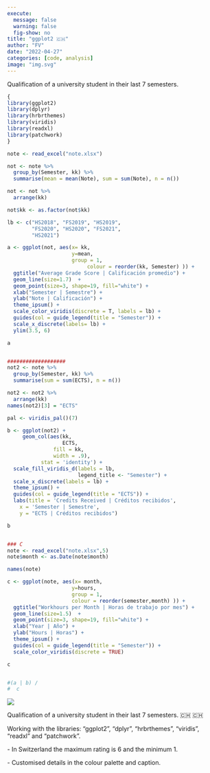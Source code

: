 ```yaml
---
execute:
  message: false
  warning: false
  fig-show: no
title: "ggplot2 🇨🇭"
author: "FV"
date: "2022-04-27"
categories: [code, analysis]
image: "img.svg"
---
```


Qualification of a university student in their last 7 semesters.

```r
{
library(ggplot2)
library(dplyr)
library(hrbrthemes)
library(viridis)
library(readxl)
library(patchwork) 
}

note <- read_excel("note.xlsx")

not <- note %>%
  group_by(Semester, kk) %>% 
  summarise(mean = mean(Note), sum = sum(Note), n = n())

not <- not %>% 
  arrange(kk)

not$kk <- as.factor(not$kk)

lb <- c("HS2018", "FS2019", "HS2019",
        "FS2020", "HS2020", "FS2021",
        "HS2021")

a <- ggplot(not, aes(x= kk, 
                     y=mean, 
                     group = 1, 
                          colour = reorder(kk, Semester) )) + 
  ggtitle("Average Grade Score | Calificación promedio") +
  geom_line(size=1.7)  + 
  geom_point(size=3, shape=19, fill="white") + 
  xlab("Semester | Semestre") +
  ylab("Note | Calificación") +
  theme_ipsum() +
  scale_color_viridis(discrete = T, labels = lb) +
  guides(col = guide_legend(title = "Semester")) +
  scale_x_discrete(labels= lb) +
  ylim(3.5, 6)

a


###################
not2 <- note %>%
  group_by(Semester, kk) %>% 
  summarise(sum = sum(ECTS), n = n())

not2 <- not2 %>% 
  arrange(kk)
names(not2)[3] = "ECTS"

pal <- viridis_pal()(7)

b <- ggplot(not2) + 
     geom_col(aes(kk,
                  ECTS, 
               fill = kk, 
               width = .9), 
           stat = 'identity') + 
  scale_fill_viridis_d(labels = lb,
                       legend_title <- "Semester") +
  scale_x_discrete(labels = lb) +
  theme_ipsum() +
  guides(col = guide_legend(title = "ECTS")) +
  labs(title = 'Credits Received | Créditos recibidos',
    x = 'Semester | Semestre',
    y = "ECTS | Créditos recibidos") 

b


### C
note <- read_excel("note.xlsx",5)
note$month <- as.Date(note$month)

names(note)

c <- ggplot(note, aes(x= month, 
                     y=hours, 
                     group = 1, 
                     colour = reorder(semester,month) )) + 
  ggtitle("Workhours per Month | Horas de trabajo por mes") +
  geom_line(size=1.5)  + 
  geom_point(size=3, shape=19, fill="white") + 
  xlab("Year | Año") +
  ylab("Hours | Horas") +
  theme_ipsum() +
  guides(col = guide_legend(title = "Semester")) +
  scale_color_viridis(discrete = TRUE) 

c


#(a | b) /
#  c
```

![](img.svg)

Qualification of a university student in their last 7 semesters. 🇨🇭 🇨🇭

Working with the libraries: "ggplot2", "dplyr", "hrbrthemes", "viridis", "readxl" and "patchwork".

\- In Switzerland the maximum rating is 6 and the minimum 1.

\- Customised details in the colour palette and caption.
